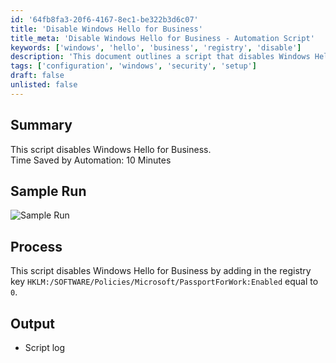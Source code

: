 ```yaml
---
id: '64fb8fa3-20f6-4167-8ec1-be322b3d6c07'
title: 'Disable Windows Hello for Business'
title_meta: 'Disable Windows Hello for Business - Automation Script'
keywords: ['windows', 'hello', 'business', 'registry', 'disable']
description: 'This document outlines a script that disables Windows Hello for Business by modifying the registry key to prevent its use. The automation process is designed to save approximately 10 minutes of manual effort, streamlining the configuration for users and administrators.'
tags: ['configuration', 'windows', 'security', 'setup']
draft: false
unlisted: false
---
```

## Summary

This script disables Windows Hello for Business.  
Time Saved by Automation: 10 Minutes  

## Sample Run

![Sample Run](../../../static/img/Windows-Hello-for-Business---Disable/image_1.png)  

## Process

This script disables Windows Hello for Business by adding in the registry key `HKLM:/SOFTWARE/Policies/Microsoft/PassportForWork:Enabled` equal to `0`.  

## Output

- Script log  












